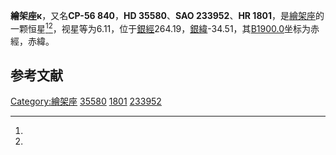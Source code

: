 {{Starbox begin
| name = 繪架座κ
}}
{{Starbox observe
| epoch = [[J2000.0|J2000.0]]
| constell = [[繪架座|繪架座]]<ref name=SIMBAD>{{cite web
 | url=http://simbad.u-strasbg.fr/simbad/sim-id?Ident=HR+1801
 | title =Pulsating variable Star
 | publisher=Centre de Données astronomiques de Strasbourg
 | work=SIMBAD
 | accessdate=2012-07-13}}</ref><ref name=DATA>{{cite web
 | url=http://vizier.u-strasbg.fr/viz-bin/VizieR-5?-out.add=.&-source=5050&-corr=PK=HR&-out.max=9999&HR=1801
 | title=VizieR Detailed Page
 | accessdate=2012-07-13
 | archive-date=2016-03-05
 | archive-url=https://web.archive.org/web/20160305210805/http://vizier.u-strasbg.fr/viz-bin/VizieR-5?-out.add=.&-source=5050&-corr=PK=HR&-out.max=9999&HR=1801
 | dead-url=no
 }}</ref>
| 星官 = 
| ra = {{RA|5|22|22.1}}<ref name=SIMBAD /><ref name=DATA />
| dec = {{DEC|-56|8|4}}<ref name=SIMBAD /><ref name=DATA />
| appmag_v = 6.11<ref name=SIMBAD /><ref name=DATA />
}}
{{Starbox character
| class = B8-9V<ref name=SIMBAD /><ref name=DATA />
| b-v = -0.1<ref name=SIMBAD /><ref name=DATA />
| u-b = <ref name=SIMBAD /><ref name=DATA />
| r-i = <ref name=SIMBAD /><ref name=DATA />
| variable = 
}}
{{Starbox astrometry
| radial_v = 
| prop_mo_ra = -5
| parallax = 
| p_error = 
}}
{{Starbox catalog
| names =CP-56 840，[[SAO星表|SAO]] 233952，[[HD星表|HD]] 35580，[[HR星表|HR]] 1801}}
{{Starbox reference |Simbad=HR+1801}}
{{Starbox end}}

'''繪架座κ'''，又名'''CP-56 840'''，'''HD 35580'''、'''SAO 233952'''、'''HR 1801'''，是[[繪架座|繪架座]]的一颗恒星<ref name=SIMBAD /><ref name=DATA />，视星等为6.11，位于[[銀道座標系|銀經]]264.19，[[銀道座標系|銀緯]]-34.51，其[[B1900.0|B1900.0]]坐标为赤經{{RA|5|20|31.5}}，赤緯{{DEC|-56|-34.51|42}}。

== 参考文献 ==
{{reflist}}

{{star-stub}}

{{繪架座恒星}}
[[Category:繪架座|Category:繪架座]]
[[Category:HD和HDE天體|35580]]
[[Category:HR天體|1801]]
[[Category:SAO天體|233952]]